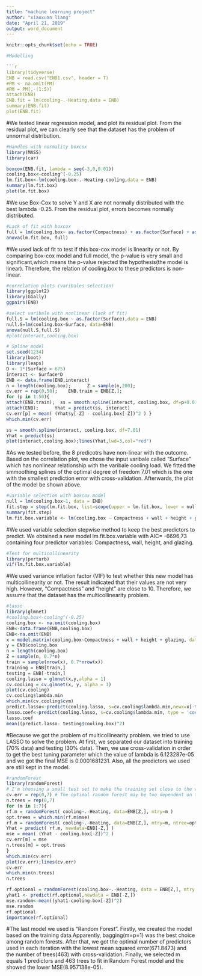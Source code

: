 ```yaml
---
title: "machine learning project"
author: "xiaoxuan liang"
date: "April 21, 2019"
output: word_document
---
```


```r
knitr::opts_chunk$set(echo = TRUE)

#Modelling

```r
library(tidyverse)
ENB = read.csv("ENB1.csv", header = T)
#PM <- na.omit(PM)
#PM = PM[,-(1:5)]
attach(ENB)
ENB.fit = lm(cooling~.-Heating,data = ENB)
summary(ENB.fit)
plot(ENB.fit)
```

#We tested linear regression model, and plot its residual plot. From the residual plot, we can clearly see that the dataset has the problem of unnormal distribution.


```r
#Handles with normality boxcox
library(MASS)
library(car)

boxcox(ENB.fit, lambda = seq(-3,0,0.01))
cooling.box<-cooling^(-0.25)
lm.fit.box<-lm(cooling.box~.-Heating-cooling,data = ENB)
summary(lm.fit.box)
plot(lm.fit.box)
```

#We use Box-Cox to solve Y and X are not normally distributed with the best lambda -0.25. From the residual plot, errors becomes normally distributed.


```r
#Lack of fit with boxcox 
full = lm(cooling.box~ as.factor(Compactness) + as.factor(Surface) + as.factor(wall) + as.factor(roof) + as.factor(height) + as.factor(orientation) + as.factor( glazing) + as.factor(Distribution)-Heating-cooling, data = ENB)
anova(lm.fit.box, full)

```

#We used lack of fit to test if this box-cox model is linearity or not. By comparing box-cox model and full model, the p-value is very small and significant,which means the p-value rejected the hypothesis(the model is linear). Therefore, the relation of cooling.box to these predictors is non-linear.


```r
#correlation plots (varibales selection)
library(ggplot2)
library(GGally)
ggpairs(ENB)
```
```r
#select varibale with nonlinear (lack of fit)
full.S = lm(cooling.box ~ as.factor(Surface),data = ENB)
null.S=lm(cooling.box~Surface, data=ENB)
anova(null.S,full.S)
#plot(interact,cooling.box)

# Spline model
set.seed(1234)
library(boot)
library(leaps)
D <- 1*(Surface > 675)
interact <- Surface*D
ENB <- data.frame(ENB,interact)
n = length(cooling.box);      Z = sample(n,200); 
cv.err = rep(0,50);    ENB.train = ENB[Z,];
for (p in 1:50){
attach(ENB.train);  ss = smooth.spline(interact, cooling.box, df=p+0.01)  
attach(ENB);      Yhat = predict(ss, interact)
cv.err[p] = mean( (Yhat$y[-Z] - cooling.box[-Z])^2 ) }
which.min(cv.err)

ss = smooth.spline(interact, cooling.box, df=7.01) 
Yhat = predict(ss)
plot(interact,cooling.box);lines(Yhat,lwd=3,col="red")

```

#As we tested before, the 8 predicotrs have non-linear with the outcome. Based on the correlation plot, we chose the input varibale called "Surface" which has nonlinear relationship with the varibale cooling load. We fitted the smmoothing splines of the optimal degree of freedom 7.01 which is the one with the smallest prediction error with cross-validation. Afterwards, the plot of the model be shown above.


```r
#variable selection with boxcox model
null = lm(cooling.box~1, data = ENB)
fit.step = step(lm.fit.box, list=scope(upper = lm.fit.box, lower = null), direction = 'both')
summary(fit.step)
lm.fit.box.variable <- lm(cooling.box ~ Compactness + wall + height + glazing,data = ENB)
```

#We used variable selection stepwise method to keep the best predictors to predict. We obtained a new model lm.fit.box.variable with AIC= -6696.73 containing four predictor variables: Compactness, wall, height, and glazing. 


```r
#Test for multicollinearity
library(perturb)
vif(lm.fit.box.variable)
```

#We used variance inflation factor (VIF) to test whether this new model has multicollinearity or not. The result indicated that their values are not very high. However, "Compactness" and "height" are close to 10. Therefore, we assume that the dataset has the multicollinearity problem.



```r
#lasso
library(glmnet)
#cooling.box<-cooling^(-0.25)
cooling.box <- na.omit(cooling.box)
ENB<-data.frame(ENB,cooling.box)
ENB<-na.omit(ENB)
x = model.matrix(cooling.box~Compactness + wall + height + glazing, data = ENB)[,-1]
y = ENB$cooling.box
n = length(cooling.box)
Z = sample(n, 0.7*n)
train = sample(nrow(x), 0.7*nrow(x))
training = ENB[train,]
testing = ENB[-train,]
cooling.lasso = glmnet(x,y,alpha = 1)
cv.cooling = cv.glmnet(x, y, alpha = 1)
plot(cv.cooling)
cv.cooling$lambda.min
which.min(cv.cooling$cvm)
predict.lasso<-predict(cooling.lasso, s=cv.cooling$lambda.min,newx=x[-train,])
lasso.coef<-predict(cooling.lasso, s=cv.cooling$lambda.min, type = 'coefficient')
lasso.coef
mean((predict.lasso- testing$cooling.box)^2)
```

#Because we got the problem of multicollinearity problem. we tried to use LASSO to solve the problem. At first, we separated our dataset into training (70% data) and testing  (30% data). Then, we use cross-validation in order to get the best tuning parameter which the value of lambda is 6.123287e-05 and we got the final MSE is 0.0001681231. Also, all the predictors we used are still kept in the model.


```r
#randomForest
library(randomForest)
# I'm choosing a small test set to make the training set close to the whole data set
cv.err = rep(0,7) # The optimal random forest may be too dependent on the sample size
n.trees = rep(0,7)
for (m in 1:7){
rf.m = randomForest( cooling~.-Heating, data=ENB[Z,], mtry=m )
opt.trees = which.min(rf.m$mse)
rf.m = randomForest( cooling~.-Heating, data=ENB[Z,], mtry=m, ntree=opt.trees )
Yhat = predict( rf.m, newdata=ENB[-Z,] )
mse = mean( (Yhat - cooling.box[-Z])^2 )
cv.err[m] = mse
n.trees[m] = opt.trees
}
which.min(cv.err)
plot(cv.err);lines(cv.err)
cv.err
which.min(n.trees)
n.trees

rf.optional = randomForest(cooling.box~.-Heating, data = ENB[Z,], mtry = 1, ntree=101) #mtry the number of X-variables available at each node.
yhat1 <- predict(rf.optional,newdata = ENB[-Z,])
mse.random<-mean((yhat1-cooling.box[-Z])^2)
mse.random
rf.optional
importance(rf.optional)
```

#The last model we used is "Random Forest". Firstly, we created the model based on the training data.Apparently, bagging(m=p=1) was the best choice among random forests. After that, we got the optimal number of predictors used in each iteration with the lowest mean squared error(671.8473) and the number of trees(463) with cross-validation. Finally, we selected m equals 1 predictors and 463 trees to fit in Random Forest model and the showed the lower MSE(8.957138e-05).







